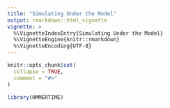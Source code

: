 ```yaml
---
title: "Simulating Under the Model"
output: rmarkdown::html_vignette
vignette: >
  %\VignetteIndexEntry{Simulating Under the Model}
  %\VignetteEngine{knitr::rmarkdown}
  %\VignetteEncoding{UTF-8}
---
```


```r
knitr::opts_chunk$set(
  collapse = TRUE,
  comment = "#>"
)
```

```r
library(HMMERTIME)
```

